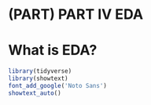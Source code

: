# (PART) PART IV EDA {-}
# What is EDA? {#intro2eda}

```r
library(tidyverse)
library(showtext) 
font_add_google('Noto Sans')
showtext_auto()
```

